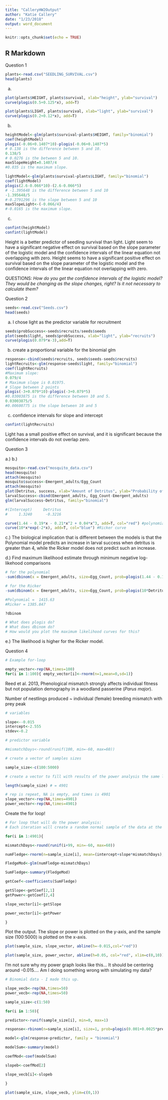 ```yaml
---
title: "CalleryHW2Output"
author: "Katie Callery"
date: "1/23/2018"
output: word_document
---
```


```r
knitr::opts_chunk$set(echo = TRUE)
```

## R Markdown

Question 1

```r
plants<-read.csv("SEEDLING_SURVIVAL.csv")
head(plants)
```

a.

```r
plot(plants$HEIGHT, plants$survival, xlab="height", ylab="survival")
curve(plogis(0.5+0.125*x), add=T)
```
```r
plot(plants$LIGHT, plants$survival, xlab="light", ylab="survival")
curve(plogis(0.2+0.12*x), add=T)
```

b.

```r
heightModel<-glm(plants$survival~plants$HEIGHT, family="binomial")
coef(heightModel)
plogis(-0.06+0.1407*10)-plogis(-0.06+0.1407*5)
# 0.138 is the difference between 5 and 10. 
0.138/5
# 0.0276 is the between 5 and 10.
maxSlopeHeight=0.1407/4
#0.035 is the maximum slope.
```
```r
lightModel<-glm(plants$survival~plants$LIGHT, family="binomial")
coef(lightModel)
plogis(2.6-0.066*10)-(2.6-0.066*5)
# -1.395648 is the difference between 5 and 10
-1.395648/5
#-0.2791296 is the slope between 5 and 10
maxSlopeLight<-(-0.066/4)
#-0.0165 is the maximum slope.

```

c.
```r
confint(heightModel)
confint(lightModel)
```


Height is a better predictor of seedling survival than light. Light seem to have a significant negative effect on survival based on the slope parameter of the logistic model and the confidence intervals of the linear equation not overlapping with zero. Height seems to have a significant positive effect on survival based on the slope parameter of the logistic model and the confidence intervals of the linear equation not overlapping with zero. 

QUESTIONS: *How do you get the confidence intervals of the logistic model? They would be changing as the slope changes, right? Is it not necessary to calculate them?*

Question 2

```r
seeds<-read.csv("Seeds.csv")
head(seeds)
```

a. I chose light as the predictor variable for recruitment

```r
seeds$probSuccess<-seeds$recruits/seeds$seeds
plot(seeds$light, seeds$probSuccess, xlab="light", ylab="recruits")
curve(plogis(0.079*x-3),add=T)

```
b. create a proportional variable for the binomial glm

```r
response<-cbind(seeds$recruits, seeds$seeds-seeds$recruits)
lightRecruits<-glm(response~seeds$light, family="binomial")
coef(lightRecruits)
#Maximum slope:
0.079/4
# Maximum slope is 0.01975.
# Slope between 2 points
plogis(-3+0.079*10)-plogis(-3+0.079*5)
#0.03003875 is the difference between 10 and 5. 
0.03003875/5
#0.00600775 is the slope between 10 and 5

```

c. confidence intervals for slope and intercept
```r
confint(lightRecruits)


```

Light has a small positive effect on survival, and it is significant because the confidence intervals do not overlap zero.  


Question 3

a.) b.)
```r
mosquito<-read.csv("mosquito_data.csv")
head(mosquito)
attach(mosquito)
mosquito$success<-Emergent_adults/Egg_Count
attach(mosquito)
plot(Detritus, success, xlab="Amount of Detritus", ylab="Probability of Larval Success")
larvalSuccess<-cbind(Emergent_adults, Egg_Count-Emergent_adults)
glm(larvalSuccess~Detritus, family="binomial")

#(Intercept)     Detritus  
#     1.3240      -0.3216 

curve(1.44 - 0.19*x - 0.21*x^2 + 0.04*x^3, add=T, col="red") #polynomial curve
curve(10*x*exp(-2*x), add=T, col="blue") #Ricker curve
```
c.) The biological implication that is different between the models is that the Polynomial model predicts an increase in larval success when detritus is greater than 4, while the Ricker model does not predict such an increase.

d.) Find maximum likelihood estimate through minimum negative log-likehood comparisons

```r
# for the polynomial
-sum(dbinom(x = Emergent_adults, size=Egg_Count, prob=plogis(1.44 - 0.19*Detritus - 0.21*Detritus^2 + 0.04*Detritus^3), log=T))

# for the Ricker
-sum(dbinom(x = Emergent_adults, size=Egg_Count, prob=plogis(10*Detritus*exp(-2*Detritus)), log=T))

#Polynomial =  1415.63
#Ricker = 1385.847

?dbinom

# What does plogis do?
# What does dbinom do?
# How would you plot the maximum likelihood curves for this? 

```

e.) The likelihood is higher for the Ricker model. 

Question 4

```r
# Example for-loop

empty_vector<-rep(NA,times=100)
for(i in 1:100){ empty_vector[i]<-rnorm(n=1,mean=0,sd=1)}

```

Reed et al. 2013, Phenological mismatch strongly affects individual fitness but not population demography in a woodland passerine (*Parus major*).

Number of nestlings produced ~ individual (female) breeding mismatch with prey peak

```r
# variables

slope<--0.015
intercept<-2.555
stdev<-0.2

# predictor variable

#mismatchDays<-round(runif(100, min=-60, max=60))

# create a vector of samples sizes

sample_size<-c(100:5000)

# create a vector to fill with results of the power analysis the same length as the sample size vector

length(sample_size) # = 4901

# rep is repeat, NA is empty, and times is 4901
slope_vector<-rep(NA,times=4901)
power_vector<-rep(NA,times=4901)

```
Create the for loop!

```r

# For loop that will do the power analysis:
# Each iteration will create a random normal sample of the data at the size specified by the iteration. Then it will create a model of that random data against the predictor variable. Then I will extract the slope estimate from the model, and store it in that iteration's cell in the power vector

for(i in 1:4901){

mismatchDays<-round(runif(i+99, min=-60, max=60))

numFledge<-rnorm(n=sample_size[i], mean=(intercept+slope*mismatchDays), sd=stdev)

FledgeMod<-glm(numFledge~mismatchDays)

SumFledge<-summary(FledgeMod)

getCoef<-coefficients(SumFledge)

getSlope<-getCoef[2,1]
getPower<-getCoef[2,4]

slope_vector[i]<-getSlope

power_vector[i]<-getPower

}
```

Plot the output. The slope or power is plotted on the y-axis, and the sample size (100:5000) is plotted on the x-axis. 

```r
plot(sample_size, slope_vector, abline(h=-0.015,col="red"))
```

```r
plot(sample_size, power_vector, abline(h=0.05, col="red", xlim=c(0,10)))


```
I'm not sure why my power graph looks like this... It should be centering around -0.015.... Am I doing something wrong with simulating my data?

```r

# Binomial data - I made this up. 

slope_vecb<-rep(NA,times=50)
power_vecb<-rep(NA,times=50)

sample_size<-c(1:50)

for(i in 1:50){

predictor<-runif(sample_size[i], min=0, max=1)

response<-rbinom(n=sample_size[i], size=1, prob=plogis(0.001+0.0025*predictor))

model<-glm(response~predictor, family = "binomial")

modelSum<-summary(model)

coefMod<-coef(modelSum)

slopeb<-coefMod[2]

slope_vecb[i]<-slopeb

}

plot(sample_size, slope_vecb, ylim=c(0,1))

```



